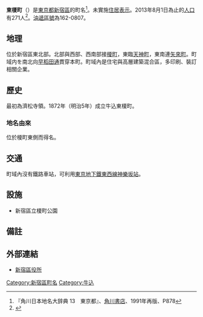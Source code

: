 {{Pathnav|日本|東京都|新宿區|frame=1}}
{{Infobox Settlement
|official_name = 東榎町
|native_name =
|settlement_type = [[町|町]]
|image_skyline =
|imagesize =
|image_caption =
|image_flag =
|image_seal =
| image_map =
| map_caption =
| pushpin_map =
|subdivision_type = [[國家|國家]]
|subdivision_name = [[File:Flag_of_Japan.svg|border]] [[日本|日本]]
|subdivision_type1 = [[都道府縣|都道府縣]]
|subdivision_name1 = [[File:Flag_of_Tokyo_Prefecture.svg|25px]] [[東京都|東京都]]
|subdivision_type2 = [[東京都區部|特別區]]
|subdivision_name2 = [[File:Flag_of_Shinjuku,_Tokyo.svg|25px]] [[新宿區|新宿區]]
|established_title =
|established_date =
|government_type =
|leader_title =
|leader_name =
|area_magnitude =
|area_total_sq_mi =
|area_total_km2 =
|area_land_sq_mi =
|area_land_km2 =
|area_urban_sq_mi =
|area_urban_km2 =
|area_metro_km2 =
|area_metro_sq_mi =
|population_as_of= 2013年（平成25年）8月1日
|population_footnotes =
|population_total = 271
|population_urban =
|population_metro =
|population_density_sq_mi =
|population_density_km2 =
| timezone = [[日本標準時間|JST]]
| utc_offset = +9
|timezone_DST =
|utc_offset_DST =
|latd=|latm=|lats=|latNS=
|longd=|longm=|longs=|longEW=
|elevation_footnotes=
|elevation_m =
|elevation_ft =
|postal_code_type = [[郵遞區號|郵遞區號]]
|postal_code = 162-0807
|area_code =
|website =
|footnotes =
}}
'''東榎町'''（{{jpn|j=東榎町|hg=ひがしえのきちょう|rm=Higashi-enokichō|f=y}}）是[[東京都|東京都]][[新宿區|新宿區]]的町名<ref name="kado">『角川日本地名大辞典 13　東京都』、[[角川書店|角川書店]]、1991年再版、P878 </ref>。未實施[[住居表示|住居表示]]。2013年8月1日為止的[[人口|人口]]有271人<ref>{{Cite web |url=http://www.city.shinjuku.lg.jp/content/000130038.xls |title=新宿区　住民基本台帳の町丁別世帯数及び男女別人口（日本人と外国人の合計） |access-date=2013-08-10 |archive-date=2014-08-19 |archive-url=https://web.archive.org/web/20140819083633/http://www.city.shinjuku.lg.jp/content/000130038.xls |dead-url=no }}</ref>。[[油遞區號|油遞區號]]為162-0807。

== 地理 ==
位於新宿區東北部。北部與西部、西南部接[[榎町_(新宿區)|榎町]]，東臨[[天神町_(新宿區)|天神町]]，東南連[[矢來町|矢來町]]。町域内を南北向[[早稻田通|早稻田通]]貫穿本町。町域內是住宅與高層建築混合區，多印刷、裝訂相關企業。

== 歷史 ==
最初為濟松寺領。1872年（明治5年）成立牛込東榎町。
=== 地名由來 ===
位於榎町東側而得名。

== 交通 ==
町域內沒有鐵路車站，可利用[[東京地下鐵東西線|東京地下鐵東西線]][[神樂坂站|神樂坂站]]。

== 設施 ==
* 新宿區立榎町公園

== 備註 ==
{{reflist}}

== 外部連結 ==
* [http://www.city.shinjuku.lg.jp/ 新宿區役所] {{Wayback|url=http://www.city.shinjuku.lg.jp/ |date=20130630141142 }}

{{新宿區的町名}}

{{DEFAULTSORT:Higashi-Enokicho}}
[[Category:新宿區町名|Category:新宿區町名]]
[[Category:牛込|Category:牛込]]